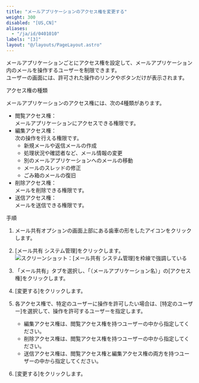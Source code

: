 ```yaml
---
title: "メールアプリケーションのアクセス権を変更する"
weight: 300
disabled: "[US,CN]"
aliases:
  - "/ja/id/0401010"
labels: "[3]"
layout: "@/layouts/PageLayout.astro"
---
```




メールアプリケーションごとにアクセス権を設定して、メールアプリケーション内のメールを操作するユーザーを制限できます。  
ユーザーの画面には、許可された操作のリンクやボタンだけが表示されます。

<Heading id="m_list_user_m_permission_10">アクセス権の種類</Heading>

メールアプリケーションのアクセス権には、次の4種類があります。

* 閲覧アクセス権：  
  メールアプリケーションにアクセスできる権限です。
* 編集アクセス権：  
  次の操作を行える権限です。
  * 新規メールや返信メールの作成
  * 処理状況や確認者など、メール情報の変更
  * 別のメールアプリケーションへのメールの移動
  * メールのスレッドの修正
  * ごみ箱のメールの復旧
* 削除アクセス権：  
  メールを削除できる権限です。
* 送信アクセス権：  
  メールを送信できる権限です。

<Heading id="m_list_user_m_permission_20">手順</Heading>

1. メール共有オプションの画面上部にある歯車の形をしたアイコンをクリックします。

1. [メール共有 システム管理]をクリックします。
    <Img src="/k/kintone/img-ja/m_server_01.png" alt="スクリーンショット：[メール共有 システム管理]を枠線で強調している" />

1. 「メール共有」タブを選択し、「（メールアプリケーション名）」の[アクセス権]をクリックします。

1. [変更する]をクリックします。

1. 各アクセス権で、特定のユーザーに操作を許可したい場合は、[特定のユーザー]を選択して、操作を許可するユーザーを指定します。

   * 編集アクセス権は、閲覧アクセス権を持つユーザーの中から指定してください。
   * 削除アクセス権は、閲覧アクセス権を持つユーザーの中から指定してください。
   * 送信アクセス権は、閲覧アクセス権と編集アクセス権の両方を持つユーザーの中から指定してください。

1. [変更する]をクリックします。
